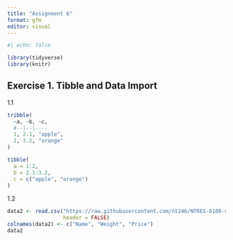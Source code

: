 ```yaml
---
title: "Assignment 6"
format: gfm
editor: visual
---
```


```r
#| echo: false

library(tidyverse)
library(knitr)
```

## Exercise 1. Tibble and Data Import

1.1

```r
tribble(
  ~a, ~b, ~c,
  #--|--|----
  1, 2.1, "apple",
  2, 3.2, "orange"
)

tibble(
  a = 1:2,
  b = 2.1:3.2,
  c = c("apple", "orange")
)
```

1.2

```r
data2 <- read.csv("https://raw.githubusercontent.com/nt246/NTRES-6100-data-science/master/datasets/dataset2.txt",
                  header = FALSE)
colnames(data2) <- c("Name", "Weight", "Price")
data2
```
